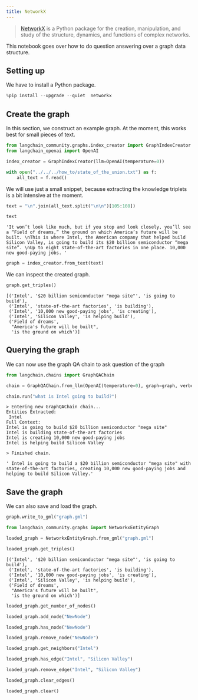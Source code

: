 ```yaml
---
title: NetworkX
---
```


>[NetworkX](https://networkx.org/) is a Python package for the creation, manipulation, and study of the structure, dynamics, and functions of complex networks.

This notebook goes over how to do question answering over a graph data structure.

## Setting up

We have to install a Python package.


```python
%pip install --upgrade --quiet  networkx
```

## Create the graph

In this section, we construct an example graph. At the moment, this works best for small pieces of text.


```python
from langchain_community.graphs.index_creator import GraphIndexCreator
from langchain_openai import OpenAI
```


```python
index_creator = GraphIndexCreator(llm=OpenAI(temperature=0))
```


```python
with open("../../../how_to/state_of_the_union.txt") as f:
    all_text = f.read()
```

We will use just a small snippet, because extracting the knowledge triplets is a bit intensive at the moment.


```python
text = "\n".join(all_text.split("\n\n")[105:108])
```


```python
text
```



```output
'It won’t look like much, but if you stop and look closely, you’ll see a “Field of dreams,” the ground on which America’s future will be built. \nThis is where Intel, the American company that helped build Silicon Valley, is going to build its $20 billion semiconductor “mega site”. \nUp to eight state-of-the-art factories in one place. 10,000 new good-paying jobs. '
```



```python
graph = index_creator.from_text(text)
```

We can inspect the created graph.


```python
graph.get_triples()
```



```output
[('Intel', '$20 billion semiconductor "mega site"', 'is going to build'),
 ('Intel', 'state-of-the-art factories', 'is building'),
 ('Intel', '10,000 new good-paying jobs', 'is creating'),
 ('Intel', 'Silicon Valley', 'is helping build'),
 ('Field of dreams',
  "America's future will be built",
  'is the ground on which')]
```


## Querying the graph
We can now use the graph QA chain to ask question of the graph


```python
from langchain.chains import GraphQAChain
```


```python
chain = GraphQAChain.from_llm(OpenAI(temperature=0), graph=graph, verbose=True)
```


```python
chain.run("what is Intel going to build?")
```
```output
> Entering new GraphQAChain chain...
Entities Extracted:
 Intel
Full Context:
Intel is going to build $20 billion semiconductor "mega site"
Intel is building state-of-the-art factories
Intel is creating 10,000 new good-paying jobs
Intel is helping build Silicon Valley

> Finished chain.
```


```output
' Intel is going to build a $20 billion semiconductor "mega site" with state-of-the-art factories, creating 10,000 new good-paying jobs and helping to build Silicon Valley.'
```


## Save the graph
We can also save and load the graph.


```python
graph.write_to_gml("graph.gml")
```


```python
from langchain_community.graphs import NetworkxEntityGraph
```


```python
loaded_graph = NetworkxEntityGraph.from_gml("graph.gml")
```


```python
loaded_graph.get_triples()
```



```output
[('Intel', '$20 billion semiconductor "mega site"', 'is going to build'),
 ('Intel', 'state-of-the-art factories', 'is building'),
 ('Intel', '10,000 new good-paying jobs', 'is creating'),
 ('Intel', 'Silicon Valley', 'is helping build'),
 ('Field of dreams',
  "America's future will be built",
  'is the ground on which')]
```



```python
loaded_graph.get_number_of_nodes()
```


```python
loaded_graph.add_node("NewNode")
```


```python
loaded_graph.has_node("NewNode")
```


```python
loaded_graph.remove_node("NewNode")
```


```python
loaded_graph.get_neighbors("Intel")
```


```python
loaded_graph.has_edge("Intel", "Silicon Valley")
```


```python
loaded_graph.remove_edge("Intel", "Silicon Valley")
```


```python
loaded_graph.clear_edges()
```


```python
loaded_graph.clear()
```

